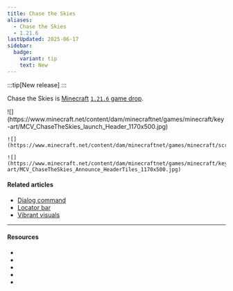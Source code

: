 ```yaml
---
title: Chase the Skies
aliases:
  - Chase the Skies
  - 1.21.6
lastUpdated: 2025-06-17
sidebar:
  badge:
    variant: tip
    text: New
---
```



:::tip[New release]
:::

Chase the Skies is [Minecraft](/minecraft) [`1.21.6` game drop](/versions).

<Gallery>
	![](https://www.minecraft.net/content/dam/minecraftnet/games/minecraft/key-art/MCV_ChaseTheSkies_launch_Header_1170x500.jpg)

	![](https://www.minecraft.net/content/dam/minecraftnet/games/minecraft/screenshots/1.21.6_1170x500.jpg)

	![](https://www.minecraft.net/content/dam/minecraftnet/games/minecraft/key-art/MCV_ChaseTheSkies_Announce_HeaderTiles_1170x500.jpg)
</Gallery>

#### Related articles
- [Dialog command](/dialogcommand)
- [Locator bar](/locatorbar)
- [Vibrant visuals](/vibrantvisuals)

---

#### Resources

- <Wiki src="https://minecraft.wiki/w/Chase_the_Skies" />
- <Blog path="chase-the-skies-and-vibrant-visuals-playable-today" />
- <Wiki src="https://minecraft.wiki/w/Java_Edition_1.21.6" name="1.21.6" />
- <Blog path="minecraft-java-edition-1-21-6" name="1.21.6" />
- <Blog path="chase-the-skies-coming" name="Our next game drop has a name" />